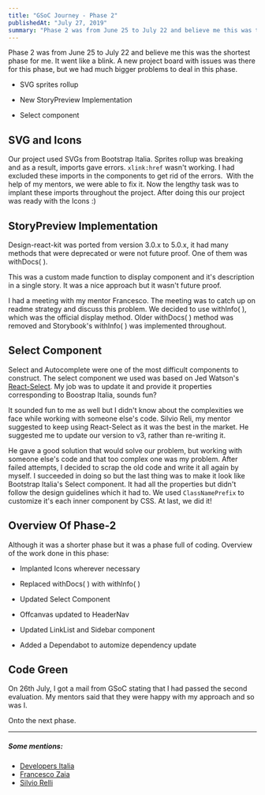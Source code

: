 ```yaml
---
title: "GSoC Journey - Phase 2"
publishedAt: "July 27, 2019"
summary: "Phase 2 was from June 25 to July 22 and believe me this was the shortest phase for me. It went like a blink. A new project board with issues was there for this phase, but we had much bigger problems to deal in this phase."
---
```


Phase 2 was from June 25 to July 22 and believe me this was the shortest phase for me. It went like a blink. A new project board with issues was there for this phase, but we had much bigger problems to deal in this phase.

- SVG sprites rollup

- New StoryPreview Implementation

- Select component

## SVG and Icons

Our project used SVGs from Bootstrap Italia. Sprites rollup was breaking and as a result, imports gave errors. `xlink:href` wasn't working. I had excluded these imports in the components to get rid of the errors. 
With the help of my mentors, we were able to fix it. Now the lengthy task was to implant these imports throughout the project. After doing this our project was ready with the Icons :)

## StoryPreview Implementation

Design-react-kit was ported from version 3.0.x to 5.0.x, it had many methods that were deprecated or were not future proof. One of them was withDocs( ).

This was a custom made function to display component and it's description in a single story. It was a nice approach but it wasn't future proof.

I had a meeting with my mentor Francesco. The meeting was to catch up on readme strategy and discuss this problem. We decided to use withInfo( ), which was the official display method. Older withDocs( ) method was removed and Storybook's withInfo( ) was implemented throughout.

## Select Component

Select and Autocomplete were one of the most difficult components to construct. The select component we used was based on Jed Watson's [React-Select](https://github.com/JedWatson/react-select/tree/v3.0.0). My job was to update it and provide it properties corresponding to Boostrap Italia, sounds fun?

It sounded fun to me as well but I didn't know about the complexities we face while working with someone else's code. Silvio Reli, my mentor suggested to keep using React-Select as it was the best in the market. He suggested me to update our version to v3, rather than re-writing it.

He gave a good solution that would solve our problem, but working with someone else's code and that too complex one was my problem. After failed attempts, I decided to scrap the old code and write it all again by myself. I succeeded in doing so but the last thing was to make it look like Bootstrap Italia's Select component. It had all the properties but didn't follow the design guidelines which it had to. We used `ClassNamePrefix` to customize it's each inner component by CSS. At last, we did it!

## Overview Of Phase-2

Although it was a shorter phase but it was a phase full of coding. Overview of the work done in this phase:

- Implanted Icons wherever necessary

- Replaced withDocs( ) with withInfo( )

- Updated Select Component

- Offcanvas updated to HeaderNav

- Updated LinkList and Sidebar component

- Added a Dependabot to automize dependency update

## Code Green

On 26th July, I got a mail from GSoC stating that I had passed the second evaluation. My mentors said that they were happy with my approach and so was I.

Onto the next phase.

---

##### Some mentions:

- [Developers Italia](https://developers.italia.it/)
- [Francesco Zaia](https://teamdigitale.governo.it/en/people/francesco-zaia.htm)
- [Silvio Relli](https://www.relli.it/)
